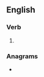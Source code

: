 ==English==

===Verb===
{{head|en|verb form}}

# {{en-past of|wive}}

===Anagrams===
* {{anagrams|en|view'd}}